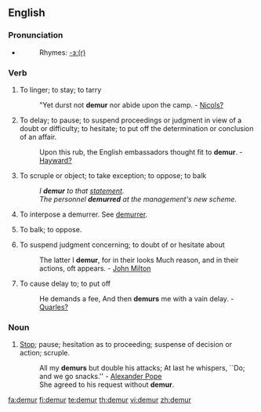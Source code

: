 ==English==

===Pronunciation===
* {{IPA|/dɪˈmɜː/}}
*:Rhymes: [[Rhymes:English:-ɜː(r)|-ɜː(r)]]

===Verb===
{{en-verb|demur|r|ing}}

# {{context|intransitive|obsolete}} To linger; to stay; to tarry
#:"Yet durst not '''demur''' nor abide upon the camp. - [[Nicols?]]
# {{intransitive}} To delay; to pause; to suspend proceedings or judgment in view of a doubt or difficulty; to hesitate; to put off the determination or conclusion of an affair.
#:Upon this rub, the English embassadors thought fit to '''demur'''. - [[Hayward?]]
# {{intransitive}} To scruple or object; to take exception; to oppose; to balk
#:''I '''demur''' to that [[statement]].''
#:''The personnel '''demurred''' at the management's new scheme.''
# {{context|intransitive|law}} To interpose a demurrer. See [[demurrer]].
# {{intransitive}} To balk; to oppose.
# {{context|transitive|obsolete}} To suspend judgment concerning; to doubt of or hesitate about
#:The latter I '''demur''', for in their looks Much reason, and in their actions, oft appears. - [[w:John Milton|John Milton]]
# {{context|transitive|obsolete}} To cause delay to; to put off
#:He demands a fee, And then '''demurs''' me with a vain delay. - [[Quarles?]]

===Noun===
{{en-noun}}

# [[Stop]]; pause; hesitation as to proceeding; suspense of decision or action; scruple.
#:All my '''demurs''' but double his attacks; At last he whispers, ``Do; and we go snacks.'' - [[w:Alexander Pope|Alexander Pope]]
#:She agreed to his request without '''demur'''.

[[fa:demur]]
[[fi:demur]]
[[te:demur]]
[[th:demur]]
[[vi:demur]]
[[zh:demur]]
